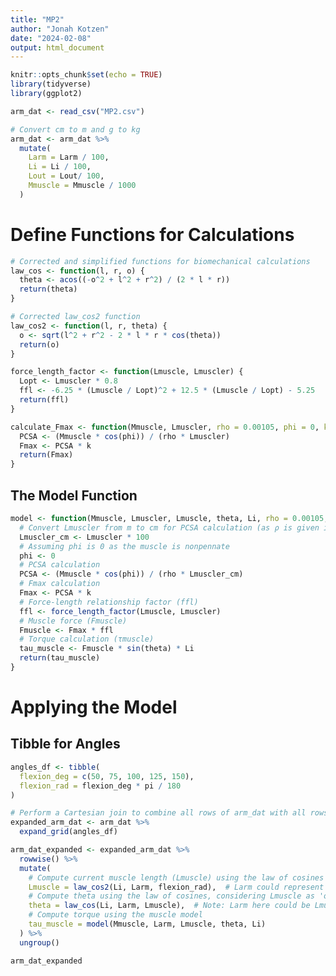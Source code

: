 ```yaml
---
title: "MP2"
author: "Jonah Kotzen"
date: "2024-02-08"
output: html_document
---
```


```r
knitr::opts_chunk$set(echo = TRUE)
library(tidyverse)
library(ggplot2)
```


```r

arm_dat <- read_csv("MP2.csv")

# Convert cm to m and g to kg
arm_dat <- arm_dat %>%
  mutate(
    Larm = Larm / 100,
    Li = Li / 100,
    Lout = Lout/ 100,
    Mmuscle = Mmuscle / 1000
  )

``` 

# Define Functions for Calculations

```r
# Corrected and simplified functions for biomechanical calculations
law_cos <- function(l, r, o) {
  theta <- acos((-o^2 + l^2 + r^2) / (2 * l * r))
  return(theta)
}

# Corrected law_cos2 function
law_cos2 <- function(l, r, theta) {
  o <- sqrt(l^2 + r^2 - 2 * l * r * cos(theta))
  return(o)
}

force_length_factor <- function(Lmuscle, Lmuscler) {
  Lopt <- Lmuscler * 0.8
  ffl <- -6.25 * (Lmuscle / Lopt)^2 + 12.5 * (Lmuscle / Lopt) - 5.25
  return(ffl)
}

calculate_Fmax <- function(Mmuscle, Lmuscler, rho = 0.00105, phi = 0, k = 80) {
  PCSA <- (Mmuscle * cos(phi)) / (rho * Lmuscler)
  Fmax <- PCSA * k
  return(Fmax)
}


```


## The Model Function

```r
model <- function(Mmuscle, Lmuscler, Lmuscle, theta, Li, rho = 0.00105, k = 80) {
  # Convert Lmuscler from m to cm for PCSA calculation (as ρ is given in kg/cm^3)
  Lmuscler_cm <- Lmuscler * 100
  # Assuming phi is 0 as the muscle is nonpennate
  phi <- 0
  # PCSA calculation
  PCSA <- (Mmuscle * cos(phi)) / (rho * Lmuscler_cm)
  # Fmax calculation
  Fmax <- PCSA * k
  # Force-length relationship factor (ffl)
  ffl <- force_length_factor(Lmuscle, Lmuscler)
  # Muscle force (Fmuscle)
  Fmuscle <- Fmax * ffl
  # Torque calculation (τmuscle)
  tau_muscle <- Fmuscle * sin(theta) * Li
  return(tau_muscle)
}
```


# Applying the Model

## Tibble for Angles
```r
angles_df <- tibble(
  flexion_deg = c(50, 75, 100, 125, 150),
  flexion_rad = flexion_deg * pi / 180
)
```


```r
# Perform a Cartesian join to combine all rows of arm_dat with all rows of angles_df
expanded_arm_dat <- arm_dat %>%
  expand_grid(angles_df)

arm_dat_expanded <- expanded_arm_dat %>%
  rowwise() %>%
  mutate(
    # Compute current muscle length (Lmuscle) using the law of cosines for each flexion angle
    Lmuscle = law_cos2(Li, Larm, flexion_rad),  # Larm could represent Lmuscler, the muscle length at rest
    # Compute theta using the law of cosines, considering Lmuscle as 'o', Li as 'l', and Larm as 'r'
    theta = law_cos(Li, Larm, Lmuscle),  # Note: Larm here could be Lmuscler if it represents the muscle length at rest
    # Compute torque using the muscle model
    tau_muscle = model(Mmuscle, Larm, Lmuscle, theta, Li)
  ) %>%
  ungroup()

arm_dat_expanded

```

